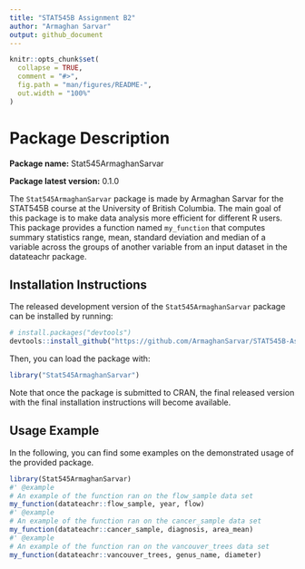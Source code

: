 ```yaml
---
title: "STAT545B Assignment B2"
author: "Armaghan Sarvar"
output: github_document
---
```


```r
knitr::opts_chunk$set(
  collapse = TRUE,
  comment = "#>",
  fig.path = "man/figures/README-",
  out.width = "100%"
)
```

# Package Description

**Package name:** Stat545ArmaghanSarvar

**Package latest version:** 0.1.0

The `Stat545ArmaghanSarvar` package is made by Armaghan Sarvar for the STAT545B course at the University of British Columbia.
The main goal of this package is to make data analysis more efficient for different R users. 
This package provides a function named `my_function` that computes summary statistics range, mean, standard
deviation and median of a variable across the groups of another variable from an input dataset in the datateachr package.


## Installation Instructions

The released development version of the `Stat545ArmaghanSarvar` package can be
installed by running:

``` r
# install.packages("devtools")
devtools::install_github("https://github.com/ArmaghanSarvar/STAT545B-Assignments/tree/main/Stat545ArmaghanSarvar")
``` 

Then, you can load the package with:

``` r
library("Stat545ArmaghanSarvar")
```

Note that once the package is submitted to CRAN, the final released version with the final installation instructions will become available.

## Usage Example

In the following, you can find some examples on the demonstrated usage of the provided package.

```r
library(Stat545ArmaghanSarvar)
#' @example
# An example of the function ran on the flow_sample data set
my_function(datateachr::flow_sample, year, flow)
#' @example
# An example of the function ran on the cancer_sample data set
my_function(datateachr::cancer_sample, diagnosis, area_mean)
#' @example
# An example of the function ran on the vancouver_trees data set
my_function(datateachr::vancouver_trees, genus_name, diameter)
```


